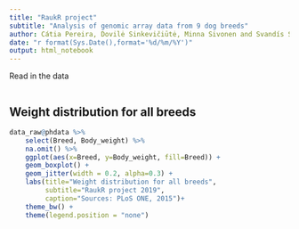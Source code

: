 ```yaml
---
title: "RaukR project"
subtitle: "Analysis of genomic array data from 9 dog breeds"
author: Cátia Pereira, Dovilė Sinkevičiūtė, Minna Sivonen and Svandís Sæmundsdóttir
date: "r format(Sys.Date(),format='%d/%m/%Y')"
output: html_notebook
---
```


Read in the data
```r

```

## Weight distribution for all breeds
```r
data_raw@phdata %>% 
    select(Breed, Body_weight) %>% 
    na.omit() %>% 
    ggplot(aes(x=Breed, y=Body_weight, fill=Breed)) +
    geom_boxplot() +
    geom_jitter(width = 0.2, alpha=0.3) +
    labs(title="Weight distribution for all breeds",
         subtitle="RaukR project 2019",
         caption="Sources: PLoS ONE, 2015")+
    theme_bw() + 
    theme(legend.position = "none")
```